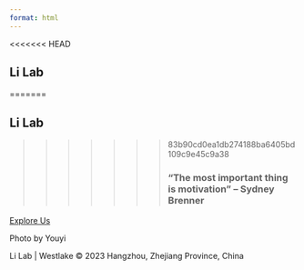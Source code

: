 ```yaml
---
format: html
---
```


<body class="home-page">

:::: main-content
::: hero-section
<<<<<<< HEAD


<h2 class="hero-title">Li Lab</h2> 
=======
<h2 class="hero-title">Li Lab</h2>

>>>>>>> 83b90cd0ea1db274188ba6405bd109c9e45c9a38
<h3 class="hero-subtitle">“The most important thing is motivation” – Sydney Brenner</h3>

<a href="Research.qmd" class="btn">Explore Us</a>

<a class="photo-credit">Photo by Youyi</a>
:::
::::

<footer class="site-footer">

::: footer-content
Li Lab \| Westlake © 2023 Hangzhou, Zhejiang Province, China
:::

</footer>
